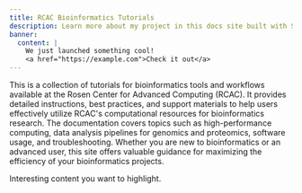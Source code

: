 ```yaml
---
title: RCAC Bioinformatics Tutorials
description: Learn more about my project in this docs site built with Starlight.
banner:
  content: |
    We just launched something cool!
    <a href="https://example.com">Check it out</a>
---
```


This is a collection of tutorials for bioinformatics tools and workflows available at the Rosen Center for Advanced Computing (RCAC). It provides detailed instructions, best practices, and support materials to help users effectively utilize RCAC's computational resources for bioinformatics research. The documentation covers topics such as high-performance computing, data analysis pipelines for genomics and proteomics, software usage, and troubleshooting. Whether you are new to bioinformatics or an advanced user, this site offers valuable guidance for maximizing the efficiency of your bioinformatics projects.



<Card title="Check this out">Interesting content you want to highlight.</Card>